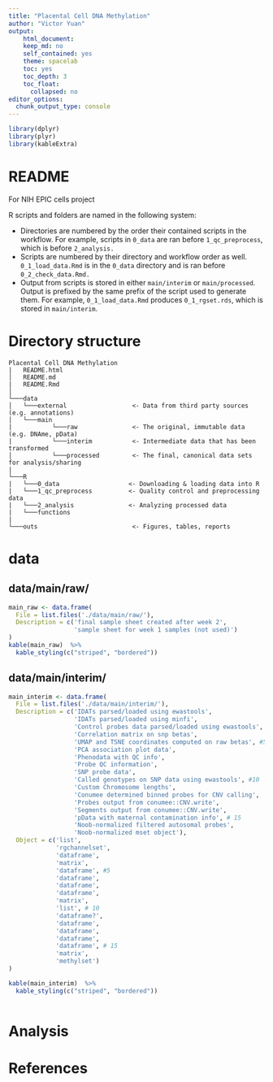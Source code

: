 ```yaml
---
title: "Placental Cell DNA Methylation"
author: "Victor Yuan"
output:
    html_document:
    keep_md: no
    self_contained: yes
    theme: spacelab
    toc: yes
    toc_depth: 3
    toc_float:
      collapsed: no
editor_options:
  chunk_output_type: console
---
```


```r
library(dplyr)
library(plyr)
library(kableExtra)
```

# README

For NIH EPIC cells project

R scripts and folders are named in the following system:

* Directories are numbered by the order their contained scripts in the workflow. For example, scripts
in `0_data` are ran before `1_qc_preprocess`, which is before `2_analysis.`
* Scripts are numbered by their directory and workflow order as well. `0_1_load_data.Rmd` is in the 
`0_data` directory and is ran before `0_2_check_data.Rmd.`
* Output from scripts is stored in either `main/interim` or `main/processed`. Output is prefixed by the
same prefix of the script used to generate them. For example, `0_1_load_data.Rmd` produces 
`0_1_rgset.rds`, which is stored in `main/interim`.

# Directory structure

```
Placental Cell DNA Methylation
|   README.html
│   README.md                   
|   README.Rmd 
│   
└───data
│   └───external                  <- Data from third party sources (e.g. annotations)
│   └───main
|           └───raw               <- The original, immutable data (e.g. DNAme, pData)          
|           └───interim           <- Intermediate data that has been transformed
│           └───processed         <- The final, canonical data sets for analysis/sharing
|
└───R
|   └───0_data                   <- Downloading & loading data into R
|   └───1_qc_preprocess          <- Quality control and preprocessing data
|   └───2_analysis               <- Analyzing processed data
|   └───functions                 
|
└───outs                          <- Figures, tables, reports
```

# data

## data/main/raw/

```r
main_raw <- data.frame(
  File = list.files('./data/main/raw/'),
  Description = c('final sample sheet created after week 2',
                  'sample sheet for week 1 samples (not used)')
)
kable(main_raw)  %>%
  kable_styling(c("striped", "bordered"))
```

## data/main/interim/

```r

main_interim <- data.frame(
  File = list.files('./data/main/interim/'),
  Description = c('IDATs parsed/loaded using ewastools',
                  'IDATs parsed/loaded using minfi',
                  'Control probes data parsed/loaded using ewastools',
                  'Correlation matrix on snp betas',
                  'UMAP and TSNE coordinates computed on raw betas', #5
                  'PCA association plot data',
                  'Phenodata with QC info',
                  'Probe QC information',
                  'SNP probe data',
                  'Called genotypes on SNP data using ewastools', #10
                  'Custom Chromosome lengths',
                  'Conumee determined binned probes for CNV calling',
                  'Probes output from conumee::CNV.write',
                  'Segments output from conumee::CNV.write',
                  'pData with maternal contamination info', # 15
                  'Noob-normalized filtered autosomal probes',
                  'Noob-normalized mset object'),
  Object = c('list',
             'rgchannelset',
             'dataframe',
             'matrix',
             'dataframe', #5
             'dataframe',
             'dataframe',
             'dataframe',
             'matrix',
             'list', # 10
             'dataframe?',
             'dataframe',
             'dataframe',
             'dataframe',
             'dataframe', # 15
             'matrix',
             'methylset') 
)

kable(main_interim)  %>%
  kable_styling(c("striped", "bordered"))
  
```

# Analysis

# References


